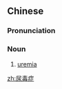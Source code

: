 ==Chinese==
{{zh-forms}}

===Pronunciation===
{{zh-pron
|m=niàodúzhèng
|cat=n
}}

===Noun===
{{zh-noun}}
# {{lb|zh|disease}} [[uremia]]

[[zh:尿毒症]]